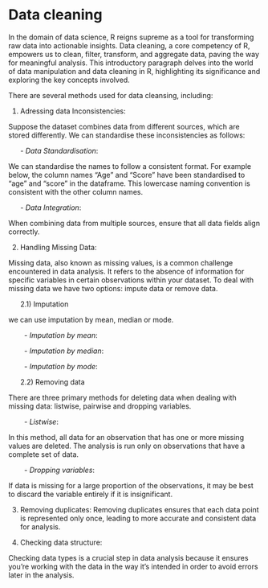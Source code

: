 # Data cleaning

In the domain of data science, R reigns supreme as a tool for transforming raw data into actionable insights. 
Data cleaning, a core competency of R, empowers us to clean, filter, transform, and aggregate data, paving the way for meaningful analysis. This introductory paragraph delves into the world of data manipulation and data cleaning in R, highlighting its significance and exploring the key concepts involved.

There are several methods used for data cleansing, including:

1) Adressing data Inconsistencies: 

Suppose the dataset combines data from different sources, which are stored differently. We can standardise these inconsistencies as follows:

&nbsp;&nbsp;&nbsp;&nbsp;&nbsp;&nbsp;- *Data Standardisation*:

We can standardise the names to follow a consistent format. For example below, the column names “Age” and “Score” have been standardised to “age” and “score” in the dataframe. This lowercase naming convention is consistent with the other column names.
    
&nbsp;&nbsp;&nbsp;&nbsp;&nbsp;&nbsp;- *Data Integration*:

When combining data from multiple sources, ensure that all data fields align correctly.


2) Handling Missing Data: 

Missing data, also known as missing values, is a common challenge encountered in data analysis. It refers to the absence of information for specific variables in certain observations within your dataset. To deal with missing data we have two options: impute data or remove data.

&nbsp;&nbsp;&nbsp;&nbsp;&nbsp;&nbsp;2.1) Imputation

we can use imputation by mean, median or mode.

&nbsp;&nbsp;&nbsp;&nbsp;&nbsp;&nbsp;&nbsp;&nbsp;- *Imputation by mean*:

&nbsp;&nbsp;&nbsp;&nbsp;&nbsp;&nbsp;&nbsp;&nbsp;- *Imputation by median*:

&nbsp;&nbsp;&nbsp;&nbsp;&nbsp;&nbsp;&nbsp;&nbsp;- *Imputation by mode*:

&nbsp;&nbsp;&nbsp;&nbsp;&nbsp;&nbsp;2.2) Removing data

There are three primary methods for deleting data when dealing with missing data: listwise, pairwise and dropping variables.

&nbsp;&nbsp;&nbsp;&nbsp;&nbsp;&nbsp;&nbsp;&nbsp;- *Listwise*:

In this method, all data for an observation that has one or more missing values are deleted. The analysis is run only on observations that have a complete set of data. 

&nbsp;&nbsp;&nbsp;&nbsp;&nbsp;&nbsp;&nbsp;&nbsp;- *Dropping variables*:

If data is missing for a large proportion of the observations, it may be best to discard the variable entirely if it is insignificant.


3) Removing duplicates: 
Removing duplicates ensures that each data point is represented only once, leading to more accurate and consistent data for analysis.


4) Checking data structure: 

Checking data types is a crucial step in data analysis because it ensures you're working with the data in the way it's intended in order to avoid errors later in the analysis.